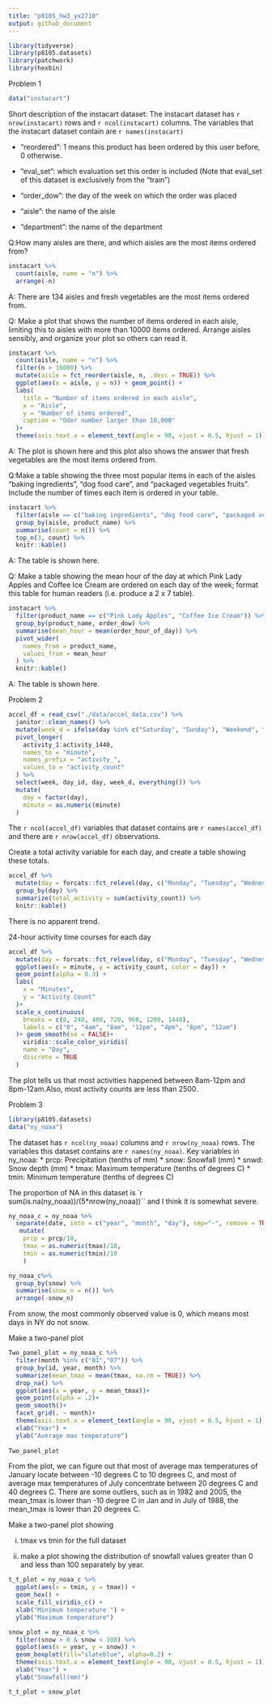 ```yaml
---
title: "p8105_hw3_yx2710"
output: github_document
---
```


```r
library(tidyverse)
library(p8105.datasets)
library(patchwork)
library(hexbin)
```

Problem 1 

```r
data("instacart")
```

Short description of the instacart dataset:
The instacart dataset has `r nrow(instacart)` rows and `r ncol(instacart)` columns. The variables that the instacart dataset contain are `r names(instacart)`

* "reordered": 1 means this product has been ordered by this user before, 0 otherwise.

* "eval_set":  which evaluation set this order is included (Note that eval_set of this dataset is exclusively from the “train”)

* "order_dow": the day of the week on which the order was placed

* "aisle": the name of the aisle

* "department": the name of the department

Q:How many aisles are there, and which aisles are the most items ordered from?
```r
instacart %>% 
  count(aisle, name = "n") %>% 
  arrange(-n)
```
A: There are 134 aisles and fresh vegetables are the most items ordered from.

Q: Make a plot that shows the number of items ordered in each aisle, limiting this to aisles with more than 10000 items ordered. Arrange aisles sensibly, and organize your plot so others can read it.
```r
instacart %>% 
  count(aisle, name = "n") %>%
  filter(n > 10000) %>% 
  mutate(aisle = fct_reorder(aisle, n, .desc = TRUE)) %>% 
  ggplot(aes(x = aisle, y = n)) + geom_point() +
  labs(
    title = "Number of items ordered in each aisle",
    x = "Aisle",
    y = "Number of items ordered",
    caption = "Oder number larger than 10,000"
  )+
  theme(axis.text.x = element_text(angle = 90, vjust = 0.5, hjust = 1))
```
A: The plot is shown here and this plot also shows the answer that fresh vegetables are the most items ordered from.

Q:Make a table showing the three most popular items in each of the aisles “baking ingredients”, “dog food care”, and “packaged vegetables fruits”. Include the number of times each item is ordered in your table.
```r
instacart %>% 
  filter(aisle == c("baking ingredients", "dog food care", "packaged vegetables fruits")) %>% 
  group_by(aisle, product_name) %>% 
  summarise(count = n()) %>% 
  top_n(3, count) %>% 
  knitr::kable()
```

A: The table is shown here.

Q: Make a table showing the mean hour of the day at which Pink Lady Apples and Coffee Ice Cream are ordered on each day of the week; format this table for human readers (i.e. produce a 2 x 7 table).
```r
instacart %>% 
  filter(product_name == c("Pink Lady Apples", "Coffee Ice Cream")) %>% 
  group_by(product_name, order_dow) %>% 
  summarise(mean_hour = mean(order_hour_of_day)) %>% 
  pivot_wider(
    names_from = product_name,
    values_from = mean_hour
  ) %>% 
  knitr::kable()
```
A: The table is shown here.

Problem 2 

```r
accel_df = read_csv("./data/accel_data.csv") %>% 
  janitor::clean_names() %>% 
  mutate(week_d = ifelse(day %in% c("Saturday", "Sunday"), "Weekend", "Weekday")) %>% 
  pivot_longer(
    activity_1:activity_1440,
    names_to = "minute",
    names_prefix = "activity_",
    values_to = "activity_count"
  ) %>% 
  select(week, day_id, day, week_d, everything()) %>% 
  mutate(
    day = factor(day),
    minute = as.numeric(minute)
  )
```
The `r ncol(accel_df)` variables that dataset contains are `r names(accel_df)` and there are `r nrow(accel_df)` observations.


Create a total activity variable for each day, and create a table showing these totals. 
```r
accel_df %>% 
  mutate(day = forcats::fct_relevel(day, c("Monday", "Tuesday", "Wednesday", "Thursday", "Friday", "Saturday", "Sunday"))) %>% 
  group_by(day) %>% 
  summarize(total_activity = sum(activity_count)) %>% 
  knitr::kable()

```
There is no apparent trend.

24-hour activity time courses for each day 
```r
accel_df %>% 
  mutate(day = forcats::fct_relevel(day, c("Monday", "Tuesday", "Wednesday", "Thursday", "Friday", "Saturday", "Sunday"))) %>% 
  ggplot(aes(x = minute, y = activity_count, color = day)) +
  geom_point(alpha = 0.3) +
  labs(
    x = "Minutes",
    y = "Activity Count"
  )+
  scale_x_continuous(
    breaks = c(0, 240, 480, 720, 960, 1200, 1440),
    labels = c("0", "4am", "8am", "12pm", "4pm", "8pm", "12am")
  )+ geom_smooth(se = FALSE)+
    viridis::scale_color_viridis(
    name = "Day", 
    discrete = TRUE
  )
```
The plot tells us that most activities happened between 8am-12pm and 8pm-12am.Also, most activity counts are less than 2500.

Problem 3

```r
library(p8105.datasets)
data("ny_noaa")
```

The dataset has `r ncol(ny_noaa)` columns and `r nrow(ny_noaa)` rows. The variables this dataset contains are `r names(ny_noaa)`.
Key variables in ny_noaa:
* prcp: Precipitation (tenths of mm)
* snow: Snowfall (mm)
* snwd: Snow depth (mm)
* tmax: Maximum temperature (tenths of degrees C)
* tmin: Minimum temperature (tenths of degrees C)

The proportion of NA in this dataset is `r sum(is.na(ny_noaa))/(5*nrow(ny_noaa))`` and I think it is somewhat severe.

```r
ny_noaa_c = ny_noaa %>% 
  separate(date, into = c("year", "month", "day"), sep="-", remove = TRUE) %>% 
   mutate(
    prcp = prcp/10,
    tmax = as.numeric(tmax)/10,
    tmin = as.numeric(tmin)/10
    ) 

ny_noaa_c%>% 
  group_by(snow) %>% 
  summarise(snow_n = n()) %>% 
  arrange(-snow_n)
```
From snow, the most commonly observed value is 0, which means most days in NY do not snow.

Make a two-panel plot

```r
Two_panel_plot = ny_noaa_c %>% 
  filter(month %in% c("01","07")) %>% 
  group_by(id, year, month) %>% 
  summarize(mean_tmax = mean(tmax, na.rm = TRUE)) %>% 
  drop_na() %>% 
  ggplot(aes(x = year, y = mean_tmax))+
  geom_point(alpha = .2)+
  geom_smooth()+
  facet_grid(. ~ month)+
  theme(axis.text.x = element_text(angle = 90, vjust = 0.5, hjust = 1))+
  xlab("Year") +
  ylab("Average max temperature")
  
Two_panel_plot
```

From the plot, we can figure out that most of average max temperatures of January locate between -10 degrees C to 10 degrees C, and most of average max temperatures of July concentrate between 20 degrees C and 40 degrees C.
There are some outliers, such as in 1982 and 2005, the mean_tmax is lower than -10 degree C in Jan and in July of 1988, the mean_tmax is lower than 20 degrees C.

Make a two-panel plot showing 

(i) tmax vs tmin for the full dataset

(ii) make a plot showing the distribution of snowfall values greater than 0 and less than 100 separately by year.
```r
t_t_plot = ny_noaa_c %>% 
  ggplot(aes(x = tmin, y = tmax)) + 
  geom_hex() +
  scale_fill_viridis_c() +
  xlab("Minimum temperature ") +
  ylab("Maximum temperature")

snow_plot = ny_noaa_c %>% 
  filter(snow > 0 & snow < 100) %>% 
  ggplot(aes(x = year, y = snow)) +
  geom_boxplot(fill="slateblue", alpha=0.2) +
  theme(axis.text.x = element_text(angle = 90, vjust = 0.5, hjust = 1))+
  xlab("Year") +
  ylab("Snowfall(mm)")

t_t_plot + snow_plot
```





